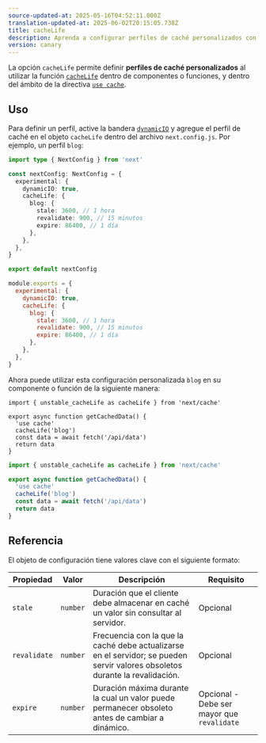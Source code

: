 ```yaml
---
source-updated-at: 2025-05-16T04:52:11.000Z
translation-updated-at: 2025-06-02T20:15:05.738Z
title: cacheLife
description: Aprenda a configurar perfiles de caché personalizados con cacheLife en Next.js.
version: canary
---
```


La opción `cacheLife` permite definir **perfiles de caché personalizados** al utilizar la función [`cacheLife`](/docs/app/api-reference/functions/cacheLife) dentro de componentes o funciones, y dentro del ámbito de la directiva [`use cache`](/docs/app/api-reference/directives/use-cache).

## Uso

Para definir un perfil, active la bandera [`dynamicIO`](/docs/app/api-reference/config/next-config-js/dynamicIO) y agregue el perfil de caché en el objeto `cacheLife` dentro del archivo `next.config.js`. Por ejemplo, un perfil `blog`:

```ts filename="next.config.ts" switcher
import type { NextConfig } from 'next'

const nextConfig: NextConfig = {
  experimental: {
    dynamicIO: true,
    cacheLife: {
      blog: {
        stale: 3600, // 1 hora
        revalidate: 900, // 15 minutos
        expire: 86400, // 1 día
      },
    },
  },
}

export default nextConfig
```

```js filename="next.config.js" switcher
module.exports = {
  experimental: {
    dynamicIO: true,
    cacheLife: {
      blog: {
        stale: 3600, // 1 hora
        revalidate: 900, // 15 minutos
        expire: 86400, // 1 día
      },
    },
  },
}
```

Ahora puede utilizar esta configuración personalizada `blog` en su componente o función de la siguiente manera:

```tsx filename="app/actions.ts" highlight={4,5} switcher
import { unstable_cacheLife as cacheLife } from 'next/cache'

export async function getCachedData() {
  'use cache'
  cacheLife('blog')
  const data = await fetch('/api/data')
  return data
}
```

```jsx filename="app/actions.js" highlight={4,5} switcher
import { unstable_cacheLife as cacheLife } from 'next/cache'

export async function getCachedData() {
  'use cache'
  cacheLife('blog')
  const data = await fetch('/api/data')
  return data
}
```

## Referencia

El objeto de configuración tiene valores clave con el siguiente formato:

| **Propiedad** | **Valor** | **Descripción**                                                                                           | **Requisito**                               |
| ------------ | --------- | --------------------------------------------------------------------------------------------------------- | ------------------------------------------- |
| `stale`      | `number`  | Duración que el cliente debe almacenar en caché un valor sin consultar al servidor.                      | Opcional                                    |
| `revalidate` | `number`  | Frecuencia con la que la caché debe actualizarse en el servidor; se pueden servir valores obsoletos durante la revalidación. | Opcional                                    |
| `expire`     | `number`  | Duración máxima durante la cual un valor puede permanecer obsoleto antes de cambiar a dinámico.           | Opcional - Debe ser mayor que `revalidate` |